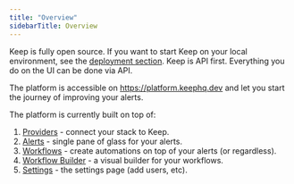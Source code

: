 ```yaml
---
title: "Overview"
sidebarTitle: Overview
---
```

<Tip>Keep is fully open source. If you want to start Keep on your local environment, see the <a href="development">deployment section</a>.</Tip>
<Info>Keep is API first. Everything you do on the UI can be done via API.</Info>

The platform is accessible on https://platform.keephq.dev and let you start the journey of improving your alerts.

The platform is currently built on top of:

1. [Providers](/platform/providers) - connect your stack to Keep.
2. [Alerts](/platform/alerts) - single pane of glass for your alerts.
3. [Workflows](/platform/workflows) - create automations on top of your alerts (or regardless).
4. [Workflow Builder](/platform/workflowbuilder) - a visual builder for your workflows.
5. [Settings](/platform/settings) - the settings page (add users, etc).
